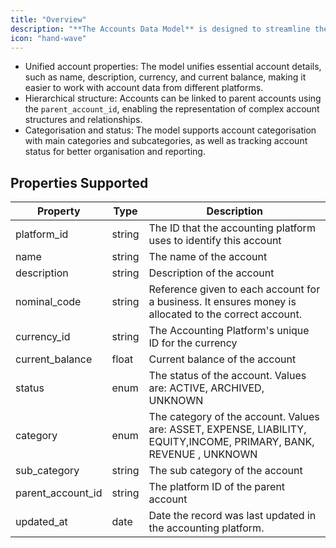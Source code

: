 ```yaml
---
title: "Overview"
description: "**The Accounts Data Model** is designed to streamline the management and retrieval of account-related information across various accounting platforms. "
icon: "hand-wave"
---
```


- Unified account properties: The model unifies essential account details, such as name, description, currency, and current balance, making it easier to work with account data from different platforms.
- Hierarchical structure: Accounts can be linked to parent accounts using the `parent_account_id`, enabling the representation of complex account structures and relationships.
- Categorisation and status: The model supports account categorisation with main categories and subcategories, as well as tracking account status for better organisation and reporting.

## Properties Supported

| Property          | Type   | Description                                                                                                         |
| ----------------- | ------ | ------------------------------------------------------------------------------------------------------------------- |
| platform_id       | string | The ID that the accounting platform uses to identify this account                                                   |
| name              | string | The name of the account                                                                                             |
| description       | string | Description of the account                                                                                          |
| nominal_code      | string | Reference given to each account for a business. It ensures money is allocated to the correct account.               |
| currency_id       | string | The Accounting Platform's unique ID for the currency                                                                |
| current_balance   | float  | Current balance of the account                                                                                      |
| status            | enum   | The status of the account. Values are: ACTIVE, ARCHIVED, UNKNOWN                                                    |
| category          | enum   | The category of the account. Values are: ASSET, EXPENSE, LIABILITY, EQUITY,INCOME, PRIMARY, BANK, REVENUE , UNKNOWN |
| sub_category      | string | The sub category of the account                                                                                     |
| parent_account_id | string | The platform ID of the parent account                                                                               |
| updated_at        | date   | Date the record was last updated in the accounting platform.                                                        |
